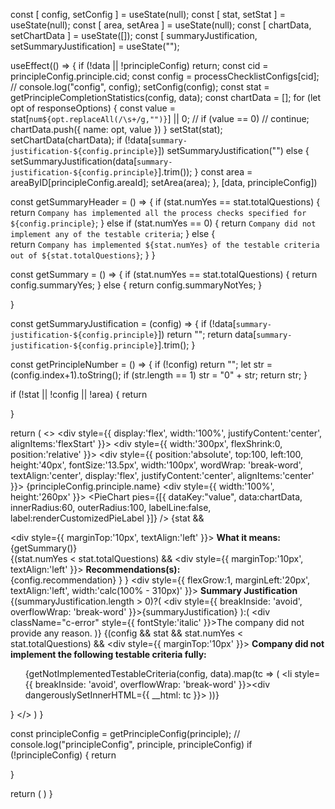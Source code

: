 
  const [ config, setConfig ] = useState(null);
  const [ stat, setStat ] = useState(null);
  const [ area, setArea ] = useState(null);
  const [ chartData, setChartData ] = useState([]);
  const [ summaryJustification, setSummaryJustification] = useState("");

  useEffect(() => {
    if (!data || !principleConfig)
      return;
    const cid = principleConfig.principle.cid;
    const config = processChecklistConfigs[cid];
    // console.log("config", config);
    setConfig(config);
    const stat = getPrincipleCompletionStatistics(config, data);
    const chartData = [];
    for (let opt of responseOptions) {
      const value = stat[`num${opt.replaceAll(/\s+/g,"")}`] || 0;
      // if (value == 0)
      //   continue;
      chartData.push({
        name: opt,
        value
      })
    }
    setStat(stat);
    setChartData(chartData);
    if (!data[`summary-justification-${config.principle}`])
      setSummaryJustification("")
    else {
      setSummaryJustification(data[`summary-justification-${config.principle}`].trim());
    }
    const area = areaByID[principleConfig.areaId];
    setArea(area);
  }, [data, principleConfig])

  const getSummaryHeader = () => {
    if (stat.numYes == stat.totalQuestions) {
      return `Company has implemented all the process checks specified for ${config.principle}`;
    } else if (stat.numYes == 0) {
      return `Company did not implement any of the testable criteria`;
    } else {      
      return `Company has implemented ${stat.numYes} of the testable criteria out of ${stat.totalQuestions}`;
    }
  }

  const getSummary = () => {
    if (stat.numYes == stat.totalQuestions) {
      return config.summaryYes;
    } else {
      return config.summaryNotYes;
    }

  }

  const getSummaryJustification = (config) => {
    if (!data[`summary-justification-${config.principle}`])
      return "";
    return data[`summary-justification-${config.principle}`].trim();
  }

  const getPrincipleNumber = () => {
    if (!config)
      return "";
    let str = (config.index+1).toString();
    if (str.length == 1)
      str = "0" + str;
    return str;
  }

  if (!stat || !config || !area) {
    return <div></div>
  }

  return (
    <>
      <div style={{ display:'flex', width:'100%', justifyContent:'center', alignItems:'flexStart' }}>
        <div style={{ width:'300px', flexShrink:0, position:'relative' }}>
          <div style={{ position:'absolute', top:100, left:100, height:'40px', fontSize:'13.5px', width:'100px', wordWrap: 'break-word', textAlign:'center', display:'flex', justifyContent:'center', alignItems:'center' }}>
            {principleConfig.principle.name}
          </div>
          <div style={{ width:'100%', height:'260px' }}>
            <PieChart
              pies={[{
                dataKey:"value",
                data:chartData,
                innerRadius:60,
                outerRadius:100,
                labelLine:false,
                label:renderCustomizedPieLabel
              }]}
            />
          </div>
          {stat && <div>
            <div style={{ marginTop:'10px', textAlign:'left' }}>
              <b>What it means:</b><br/>
              {getSummary()}
            </div>
            {(stat.numYes < stat.totalQuestions) && <div style={{ marginTop:'10px', textAlign:'left' }}>
              <b>Recommendations(s):</b><br/>
              {config.recommendation}
            </div>}
          </div>}
        </div>
        <div style={{ flexGrow:1, marginLeft:'20px', textAlign:'left', width:'calc(100% - 310px)' }}>
          <b>Summary Justification</b>
          {(summaryJustification.length > 0)?(
            <div style={{ breakInside: 'avoid', overflowWrap: 'break-word' }}>{summaryJustification}</div>
          ):(
            <div className="c-error" style={{ fontStyle:'italic' }}>The company did not provide any reason.</div>
          )}
          {(config && stat && stat.numYes < stat.totalQuestions) && <div style={{ marginTop:'10px' }}>
            <b>Company did not implement the following testable criteria fully:</b><br/>
            <ul style={styles.ul}>
              {getNotImplementedTestableCriteria(config, data).map(tc => (
                <li style={{ breakInside: 'avoid', overflowWrap: 'break-word' }}><div dangerouslySetInnerHTML={{ __html: tc }}></div></li>
              ))}
            </ul>
          </div>}
        </div>
      </div>
    </>
  )
}


  const principleConfig = getPrincipleConfig(principle);
  // console.log("principleConfig", principle, principleConfig)
  if (!principleConfig) {
    return <div></div>
  }

  return (
    <PrincipleSummarySingle data={props.getIBData(principleConfig.principle.cid)} principleConfig={principleConfig} />
  )
}